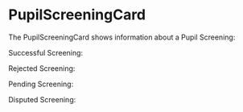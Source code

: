 
<Meta title="Screening/PupilScreeningCard" component={PupilScreeningCard} />

# PupilScreeningCard

The PupilScreeningCard shows information about a Pupil Screening:

Successful Screening:

<Story name="PupilScreeningCard / success">
    <PupilScreeningCard
        screening={{
            status: 'success',
            createdAt: new Date(),
            updatedAt: new Date(),
            invalidated: false,
            screeners: [{ firstname: 'Max', lastname: 'Musterscreener' }],
        }}
    />
</Story>

Rejected Screening:

<Story name="PupilScreeningCard / rejection">
    <PupilScreeningCard
        screening={{
            status: 'rejection',
            createdAt: new Date(),
            updatedAt: new Date(),
            invalidated: false,
            screeners: [{ firstname: 'Max', lastname: 'Musterscreener' }],
        }}
    />
</Story>

Pending Screening:

<Story name="PupilScreeningCard / pending">
    <PupilScreeningCard screening={{ status: 'pending', createdAt: new Date(), invalidated: false, screeners: [] }} />
</Story>

Disputed Screening:

<Story name="PupilScreeningCard / dispute">
    <PupilScreeningCard
        screening={{ status: 'dispute', createdAt: new Date(), invalidated: false, screeners: [{ firstname: 'Max', lastname: 'Musterscreener' }] }}
    />
</Story>
